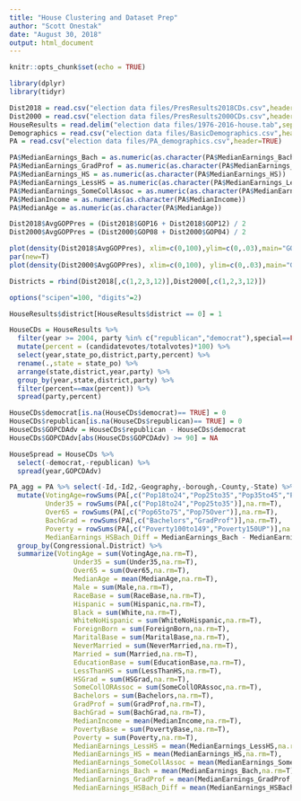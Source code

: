 ---
title: "House Clustering and Dataset Prep"
author: "Scott Onestak"
date: "August 30, 2018"
output: html_document
---

```{r setup, include=FALSE}
knitr::opts_chunk$set(echo = TRUE)
```

```{r packages}
library(dplyr)
library(tidyr)
```

```{r data}
Dist2018 = read.csv("election data files/PresResults2018CDs.csv",header=TRUE)
Dist2000 = read.csv("election data files/PresResults2000CDs.csv",header=TRUE)
HouseResults = read.delim("election data files/1976-2016-house.tab",sep="\t",header=TRUE)
Demographics = read.csv("election data files/BasicDemographics.csv",header=TRUE)
PA = read.csv("election data files/PA_demographics.csv",header=TRUE)

PA$MedianEarnings_Bach = as.numeric(as.character(PA$MedianEarnings_Bach))
PA$MedianEarnings_GradProf = as.numeric(as.character(PA$MedianEarnings_GradProf))
PA$MedianEarnings_HS = as.numeric(as.character(PA$MedianEarnings_HS))
PA$MedianEarnings_LessHS = as.numeric(as.character(PA$MedianEarnings_LessHS))
PA$MedianEarnings_SomeCollAssoc = as.numeric(as.character(PA$MedianEarnings_SomeCollAssoc))
PA$MedianIncome = as.numeric(as.character(PA$MedianIncome))
PA$MedianAge = as.numeric(as.character(PA$MedianAge))
```

```{r Pres Dist Work}
Dist2018$AvgGOPPres = (Dist2018$GOP16 + Dist2018$GOP12) / 2
Dist2000$AvgGOPPres = (Dist2000$GOP08 + Dist2000$GOP04) / 2

plot(density(Dist2018$AvgGOPPres), xlim=c(0,100),ylim=c(0,.03),main="GOP Average Vote Share",xlab="RED=2010s, BLUE=2000s",col="red")
par(new=T)
plot(density(Dist2000$AvgGOPPres), xlim=c(0,100), ylim=c(0,.03),main="GOP Average Vote Share",xlab="",col="blue")

Districts = rbind(Dist2018[,c(1,2,3,12)],Dist2000[,c(1,2,3,12)])
```

```{r House Results Agg}
options("scipen"=100, "digits"=2)

HouseResults$district[HouseResults$district == 0] = 1

HouseCDs = HouseResults %>%
  filter(year >= 2004, party %in% c("republican","democrat"),special==FALSE) %>%
  mutate(percent = (candidatevotes/totalvotes)*100) %>%
  select(year,state_po,district,party,percent) %>%
  rename(.,state = state_po) %>%
  arrange(state,district,year,party) %>%
  group_by(year,state,district,party) %>%
  filter(percent==max(percent)) %>%
  spread(party,percent)

HouseCDs$democrat[is.na(HouseCDs$democrat)== TRUE] = 0
HouseCDs$republican[is.na(HouseCDs$republican)== TRUE] = 0
HouseCDs$GOPCDAdv = HouseCDs$republican - HouseCDs$democrat
HouseCDs$GOPCDAdv[abs(HouseCDs$GOPCDAdv) >= 90] = NA

HouseSpread = HouseCDs %>% 
  select(-democrat,-republican) %>%
  spread(year,GOPCDAdv)

```

```{r PA}


PA_agg = PA %>% select(-Id,-Id2,-Geography,-borough,-County,-State) %>%
  mutate(VotingAge=rowSums(PA[,c("Pop18to24","Pop25to35","Pop35to45","Pop45to55","Pop55to65","Pop65to75","Pop75Over")],na.rm=T),
         Under35 = rowSums(PA[,c("Pop18to24","Pop25to35")],na.rm=T),
         Over65 = rowSums(PA[,c("Pop65to75","Pop75Over")],na.rm=T),
         BachGrad = rowSums(PA[,c("Bachelors","GradProf")],na.rm=T),
         Poverty = rowSums(PA[,c("Poverty100to149","Poverty150UP")],na.rm=T),
         MedianEarnings_HSBach_Diff = MedianEarnings_Bach - MedianEarnings_HS) %>%
  group_by(Congressional.District) %>%
  summarize(VotingAge = sum(VotingAge,na.rm=T),
                Under35 = sum(Under35,na.rm=T),
                Over65 = sum(Over65,na.rm=T),
                MedianAge = mean(MedianAge,na.rm=T),
                Male = sum(Male,na.rm=T),
                RaceBase = sum(RaceBase,na.rm=T),
                Hispanic = sum(Hispanic,na.rm=T),
                Black = sum(White,na.rm=T),
                WhiteNoHispanic = sum(WhiteNoHispanic,na.rm=T),
                ForeignBorn = sum(ForeignBorn,na.rm=T),
                MaritalBase = sum(MaritalBase,na.rm=T),
                NeverMarried = sum(NeverMarried,na.rm=T),
                Married = sum(Married,na.rm=T),
                EducationBase = sum(EducationBase,na.rm=T),
                LessThanHS = sum(LessThanHS,na.rm=T),
                HSGrad = sum(HSGrad,na.rm=T),
                SomeCollORAssoc = sum(SomeCollORAssoc,na.rm=T),
                Bachelors = sum(Bachelors,na.rm=T),
                GradProf = sum(GradProf,na.rm=T),
                BachGrad = sum(BachGrad,na.rm=T),
                MedianIncome = mean(MedianIncome,na.rm=T),
                PovertyBase = sum(PovertyBase,na.rm=T),
                Poverty = sum(Poverty,na.rm=T),
                MedianEarnings_LessHS = mean(MedianEarnings_LessHS,na.rm=T),
                MedianEarnings_HS = mean(MedianEarnings_HS,na.rm=T),
                MedianEarnings_SomeCollAssoc = mean(MedianEarnings_SomeCollAssoc,na.rm=T),
                MedianEarnings_Bach = mean(MedianEarnings_Bach,na.rm=T),
                MedianEarnings_GradProf = mean(MedianEarnings_GradProf,na.rm=T),
                MedianEarnings_HSBach_Diff = mean(MedianEarnings_HSBach_Diff,na.rm=T))

```


